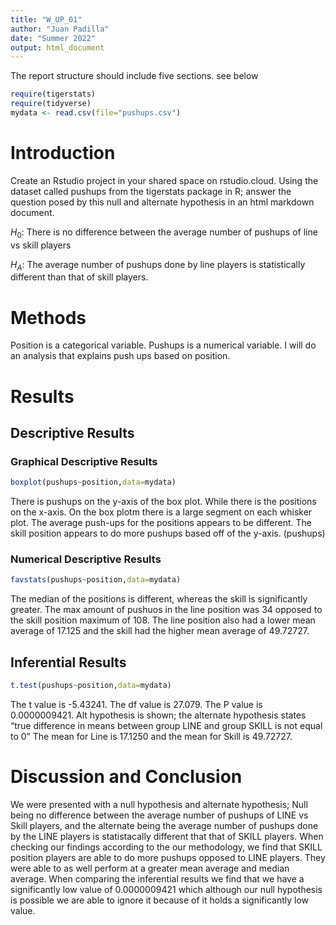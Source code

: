 ```yaml
---
title: "W_UP_01"
author: "Juan Padilla"
date: "Summer 2022"
output: html_document
---
```




The report structure should include five sections.  see below



```r
require(tigerstats)
require(tidyverse)
mydata <- read.csv(file="pushups.csv")
```

# Introduction

<!--In this section you explain what you are trying to show. Where did the data come from? What is the research or other question you are trying to answer?!-->

Create an Rstudio project in your shared space on rstudio.cloud.  Using the dataset called pushups from the tigerstats package in R; answer the question posed by this null and alternate hypothesis in an html markdown document.

$H_0$: There is no difference between the average number of pushups of line vs skill players

$H_A$: The average number of pushups done by line players is statistically different than that of skill players.

# Methods

<!--Decide on your methods: use "variable analysis" or other appropriate descriptors. Make sure to choose at least one graphical method and at least one numerical method.!-->
Position is a categorical variable. Pushups is a numerical variable. I will do an analysis that explains push ups based on position.


# Results

<!--Divide this section into two sub-sections: One for your descriptive results and one for your inferential results.!-->

## Descriptive Results

### Graphical Descriptive Results

<!--Graphical results here. Make sure to show your code. Provide appropriate labels for axes, giving units if possible, and provide a good title for the graph, too. Use the graphical results to describe the patterns if any that exist in the data as focused toward the research question!-->
```r
boxplot(pushups~position,data=mydata)
```

There is pushups on the y-axis of the box plot. While there is the positions on the x-axis. On the box plotm there is a large segment on each whisker plot. The average push-ups for the positions appears to be different. The skill position appears to do more pushups based off of the y-axis. (pushups)

### Numerical Descriptive Results

```r
favstats(pushups~position,data=mydata)
```

The median of the positions is different, whereas the skill is significantly greater. The max amount of pushuos in the line position was 34 opposed to the skill position maximum of 108. The line position also had a lower mean average of 17.125 and the skill had the higher mean average of 49.72727.

<!--Numerical results go here. Use the numerical results to describe the patterns if any that exist in the data as focused toward the research question!-->

## Inferential Results

<!--State hypothesis clearly. Make sure your discussion of the inferential test covers all the aspects that the test output produces, such as test statistic, p-value etc. Make a decision about the null hypothesis, explain the assumptions on which the selected test/procedure was based, and why the chosen procedure satisfys the assumptions and is appropriate to answer the research question!-->

```r
t.test(pushups~position,data=mydata)
```

The t value is -5.43241. The df value is 27.079. The P value is 0.0000009421. Alt hypothesis is shown; the alternate hypothesis states "true difference in means between group LINE and group SKILL is not equal to 0" The mean for Line is 17.1250 and the mean for Skill is 49.72727.


# Discussion and Conclusion

We were presented with a null hypothesis and alternate hypothesis; Null being no difference between the average number of pushups of LINE vs Skill players, and the alternate being the average number of pushups done by the LINE players is statistacally different that that of SKILL players. When checking our findings according to the our methodology, we find that SKILL position players are able to do more pushups opposed to LINE players. They were able to as well perform at a greater mean average and median average. When comparing the inferential results we find that we have a significantly low value of 0.0000009421 which although our null hypothesis is possible we are able to ignore it because of it holds a significantly low value.

<!--Discussion and conclusion here. If you found a relationship be sure to consider whether the relationship occurs because one of the variavbles causes the other, or whether they perhasps are related for some other reason. Watch the chapter 6 videos from the GeorgeTown videos collection.!-->

